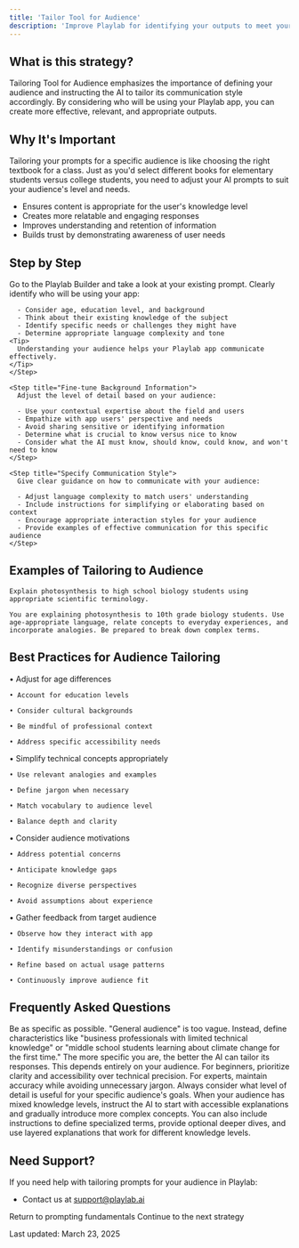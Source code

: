 ```yaml
---
title: 'Tailor Tool for Audience'
description: 'Improve Playlab for identifying your outputs to meet your target audience'
---
```


## <Icon icon="circle-question" size="24" className="inline-block align-text-bottom" /> What is this strategy?

Tailoring Tool for Audience emphasizes the importance of defining your audience and instructing the AI to tailor its communication style accordingly. By considering who will be using your Playlab app, you can create more effective, relevant, and appropriate outputs.

## <Icon icon="lightbulb" size="24" className="inline-block align-text-bottom" /> Why It's Important

Tailoring your prompts for a specific audience is like choosing the right textbook for a class. Just as you'd select different books for elementary students versus college students, you need to adjust your AI prompts to suit your audience's level and needs.

* Ensures content is appropriate for the user's knowledge level
* Creates more relatable and engaging responses
* Improves understanding and retention of information
* Builds trust by demonstrating awareness of user needs

## <Icon icon="stairs" size="24" className="inline-block align-text-bottom" /> Step by Step

<Steps>
    <Step title="Go to the Playlab Builder">
      Go to the Playlab Builder and take a look at your existing prompt.
    </Step>
    <Step title="Define Your Audience">
      Clearly identify who will be using your app:
      
      - Consider age, education level, and background
      - Think about their existing knowledge of the subject
      - Identify specific needs or challenges they might have
      - Determine appropriate language complexity and tone
    <Tip>
      Understanding your audience helps your Playlab app communicate effectively.
    </Tip>
    </Step>
    
    <Step title="Fine-tune Background Information">
      Adjust the level of detail based on your audience:
      
      - Use your contextual expertise about the field and users
      - Empathize with app users' perspective and needs
      - Avoid sharing sensitive or identifying information
      - Determine what is crucial to know versus nice to know
      - Consider what the AI must know, should know, could know, and won't need to know
    </Step>
    
    <Step title="Specify Communication Style">
      Give clear guidance on how to communicate with your audience:
      
      - Adjust language complexity to match users' understanding
      - Include instructions for simplifying or elaborating based on context
      - Encourage appropriate interaction styles for your audience
      - Provide examples of effective communication for this specific audience
    </Step>
</Steps>

## <Icon icon="pen-to-square" size="24" className="inline-block align-text-bottom" /> Examples of Tailoring to Audience

<CardGroup cols={2}>
  <Card title="Weak Prompt" icon="circle-minus" color="#f44336">

    Explain photosynthesis to high school biology students using appropriate scientific terminology.
  </Card>
  <Card title="Better Prompt" icon="check" color="#4CAF50">

    You are explaining photosynthesis to 10th grade biology students. Use age-appropriate language, relate concepts to everyday experiences, and incorporate analogies. Be prepared to break down complex terms.
  </Card>
</CardGroup>

## <Icon icon="binoculars" size="24" className="inline-block align-text-bottom" /> Best Practices for Audience Tailoring
      
<CardGroup cols={2}>
  <Card title="Consider Demographics" icon="users" color="#4CAF50">
    • Adjust for age differences
    
    • Account for education levels
    
    • Consider cultural backgrounds
    
    • Be mindful of professional context
    
    • Address specific accessibility needs
  </Card>
  <Card title="Adjust Complexity" icon="layer-group" color="#2196F3">
    • Simplify technical concepts appropriately
    
    • Use relevant analogies and examples
    
    • Define jargon when necessary
    
    • Match vocabulary to audience level
    
    • Balance depth and clarity
  </Card>
  <Card title="Empathize" icon="heart" color="#FF9800">
    • Consider audience motivations
    
    • Address potential concerns
    
    • Anticipate knowledge gaps
    
    • Recognize diverse perspectives
    
    • Avoid assumptions about experience
  </Card>
  <Card title="Test with Real Users" icon="flask" color="#9C27B0">
    • Gather feedback from target audience
    
    • Observe how they interact with app
    
    • Identify misunderstandings or confusion
    
    • Refine based on actual usage patterns
    
    • Continuously improve audience fit
  </Card>
</CardGroup>

## <Icon icon="circle-question" size="24" className="inline-block align-text-bottom" /> Frequently Asked Questions

<Accordion title="How specific should I be about my audience?">
  Be as specific as possible. "General audience" is too vague. Instead, define characteristics like "business professionals with limited technical knowledge" or "middle school students learning about climate change for the first time." The more specific you are, the better the AI can tailor its responses.
</Accordion>

<Accordion title="How do I balance simplicity with accuracy?">
  This depends entirely on your audience. For beginners, prioritize clarity and accessibility over technical precision. For experts, maintain accuracy while avoiding unnecessary jargon. Always consider what level of detail is useful for your specific audience's goals.
</Accordion>

<Accordion title="How do I account for a diverse audience with varying levels of knowledge?">
  When your audience has mixed knowledge levels, instruct the AI to start with accessible explanations and gradually introduce more complex concepts. You can also include instructions to define specialized terms, provide optional deeper dives, and use layered explanations that work for different knowledge levels.
</Accordion>

## <Icon icon="bullhorn" size="24" className="inline-block align-text-bottom" /> Need Support?

If you need help with tailoring prompts for your audience in Playlab:

* Contact us at [support@playlab.ai](mailto:support@playlab.ai)


<CardGroup className="mt-12 mb-8">
  <Card title="Back to Prompting Basics" icon="arrow-left" href="/prompting/basics" iconType="duotone">
    Return to prompting fundamentals
  </Card>
  <Card title="Negative Prompting" icon="arrow-right" href="/prompting/basic/negative prompting" iconType="duotone">
    Continue to the next strategy
  </Card>
</CardGroup>

Last updated: March 23, 2025
